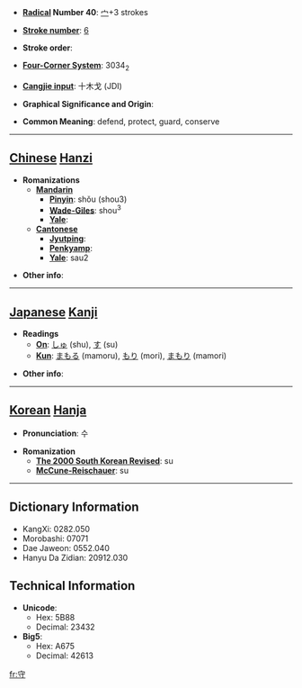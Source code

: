 * '''[[Wiktionary:Chinese radical index| Radical]] Number 40''': [[Wiktionary:Chinese radical index 宀|宀]]+3 strokes

* '''[[Wiktionary:Chinese total strokes index|Stroke number]]''': [[Wiktionary:Chinese total strokes index 6|6]]

* '''Stroke order''': 

* '''[[Wiktionary:Chinese four corner index|Four-Corner System]]''': 3034<sub>2</sub>

* '''[[Wiktionary:Chinese Cangjie index|Cangjie input]]''': 十木戈 (JDI)

* '''Graphical Significance and Origin''': 

* '''Common Meaning''': defend, protect, guard, conserve

----

== [[Chinese]] [[Hanzi]] ==

* '''Romanizations'''
** '''[[Mandarin]]'''
*** '''[[Pinyin]]''': shǒu (shou3)
*** '''[[Wade-Giles]]''': shou<sup>3</sup>
*** '''[[Yale]]''': 
** '''[[Cantonese]]'''
*** '''[[Jyutping]]''':
*** '''[[Penkyamp]]''': 
*** '''[[Yale]]''': sau2

* '''Other info''': 

----

== [[Japanese]] [[Kanji]] ==

* '''Readings'''
** '''[[On]]''': [[しゅ]] (shu), [[す]] (su)
** '''[[Kun]]''': [[まもる]] (mamoru), [[もり]] (mori), [[まもり]] (mamori)

* '''Other info''':  

----

== [[Korean]] [[Hanja]] ==

* '''Pronunciation''': 수

* '''Romanization'''
** '''[[The 2000 South Korean Revised Romanization|The 2000 South Korean Revised]]''': su
** '''[[McCune-Reischauer]]''': su

----

== Dictionary Information ==

* KangXi: 0282.050
* Morobashi: 07071
* Dae Jaweon: 0552.040
* Hanyu Da Zidian: 20912.030

== Technical Information ==

* '''Unicode''':
** Hex: 5B88
** Decimal: 23432
* '''Big5''':
** Hex: A675
** Decimal: 42613

[[fr:守]]